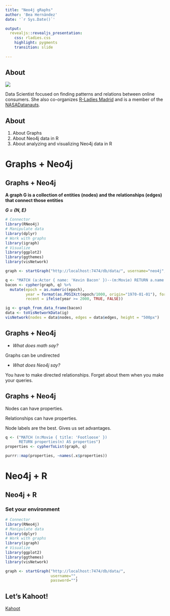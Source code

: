 ```yaml
---
title: "Neo4j gRaphs"
author: 'Bea Hernández'
date: '`r Sys.Date()`'

output: 
  revealjs::revealjs_presentation:
    css: rladies.css
    highlight: pygments
    transition: slide
    
---
```


## About

![](images/bea.JPG)

Data Scientist focused on finding patterns and relations between online consumers. She also co-organizes [R-Ladies Madrid](rladies.org) and is a member of the [NASADatanauts](https://open.nasa.gov/explore/datanauts/2017/fall/#datanaut-beatriz-hernandez).

## About

1. About Graphs
2. About Neo4j data in R
3. About analyzing and visualizing Neo4j data in R

# Graphs + Neo4j

## Graphs + Neo4j {.title-h2}

**A graph G is a collection of entities (nodes) and the relationships (edges) that connect those entities**

**_G = {N, E}_**

```r
# Connector
library(RNeo4j)
# Manipulate data
library(dplyr)
# Work with graphs
library(igraph)
# Visualize
library(ggplot2)
library(ggthemes)
library(visNetwork)

graph <- startGraph("http://localhost:7474/db/data/", username="neo4j", password="root")
```

```r
q <- "MATCH (a:Actor { name: 'Kevin Bacon' })--(m:Movie) RETURN a.name AS from, m.title AS to, m.releaseDate AS epoch"
bacon <- cypher(graph, q) %>%
  mutate(epoch = as.numeric(epoch),
         year = format(as.POSIXct(epoch/1000, origin="1970-01-01"), format="%Y"),
         recent = ifelse(year >= 2000, TRUE, FALSE)) 

ig <- graph_from_data_frame(bacon)
data <- toVisNetworkData(ig)
visNetwork(nodes = data$nodes, edges = data$edges, height = "500px")
```

## Graphs + Neo4j {.title-h2}

- _What does math say?_

Graphs can be undirected 

- _What does Neo4j say?_

You have to make directed relationships.
Forget about them when you make your queries.

## Graphs + Neo4j {.title-h2}

Nodes can have properties.

Relationships can have properties.

Node labels are the best. Gives us set advantages.

```r
q <- ("MATCH (n:Movie { title: 'Footloose' }) 
      RETURN properties(n) AS properties")
properties <- cypherToList(graph, q)

purrr::map(properties, ~names(.x$properties))
```

# Neo4j + R

## Neo4j + R {.title-h2}

### Set your environment
```r
# Connector
library(RNeo4j)
# Manipulate data
library(dplyr)
# Work with graphs
library(igraph)
# Visualize
library(ggplot2)
library(ggthemes)
library(visNetwork)

graph <- startGraph("http://localhost:7474/db/data/", 
                    username="", 
                    password="")
```

## Let's Kahoot!

[Kahoot](https://play.kahoot.it/#/k/cc1a145d-977c-4654-9e73-339018c13870)